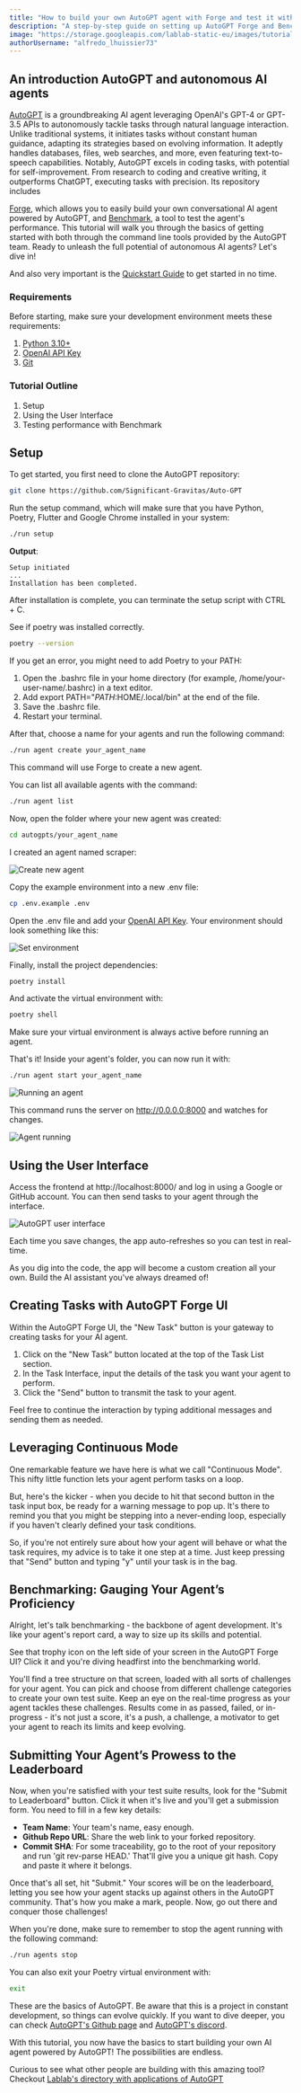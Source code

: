 ```yaml
---
title: "How to build your own AutoGPT agent with Forge and test it with Benchmark"
description: "A step-by-step guide on setting up AutoGPT Forge and Benchmark."
image: "https://storage.googleapis.com/lablab-static-eu/images/tutorials/autogptforge.png"
authorUsername: "alfredo_lhuissier73"
---
```


## An introduction AutoGPT and autonomous AI agents

[AutoGPT](https://lablab.ai/apps/tech/autogpt) is a groundbreaking AI agent leveraging OpenAI's GPT-4 or GPT-3.5 APIs to autonomously tackle tasks through natural language interaction. Unlike traditional systems, it initiates tasks without constant human guidance, adapting its strategies based on evolving information. It adeptly handles databases, files, web searches, and more, even featuring text-to-speech capabilities. Notably, AutoGPT excels in coding tasks, with potential for self-improvement. From research to coding and creative writing, it outperforms ChatGPT, executing tasks with precision. Its repository includes

[Forge](https://github.com/Significant-Gravitas/Auto-GPT/tree/master/autogpts/forge), which allows you to easily build your own conversational AI agent powered by AutoGPT, and [Benchmark](https://github.com/Significant-Gravitas/Auto-GPT/tree/master/benchmark), a tool to test the agent's performance. This tutorial will walk you through the basics of getting started with both through the command line tools provided by the AutoGPT team. Ready to unleash the full potential of autonomous AI agents? Let's dive in!

And also very important is the [Quickstart Guide](https://github.com/Significant-Gravitas/Auto-GPT/blob/master/QUICKSTART.md) to get started in no time.

### Requirements

Before starting, make sure your development environment meets these requirements:

1. [Python 3.10+](https://www.python.org/downloads/release/python-3100/)
2. [OpenAI API Key](https://platform.openai.com/account/api-keys)
3. [Git](https://git-scm.com/downloads)


### Tutorial Outline

1. Setup
2. Using the User Interface
3. Testing performance with Benchmark


## Setup

To get started, you first need to clone the AutoGPT repository:

```sh
git clone https://github.com/Significant-Gravitas/Auto-GPT
```

Run the setup command, which will make sure that you have Python, Poetry, Flutter and Google Chrome installed in your system:

```sh
./run setup
```

**Output**:

```
Setup initiated
...
Installation has been completed.
```

After installation is complete, you can terminate the setup script with CTRL + C. 

See if poetry was installed correctly.

```sh
poetry --version
```

If you get an error, you might need to add Poetry to your PATH:

1. Open the .bashrc file in your home directory (for example, /home/your-user-name/.bashrc) in a text editor.
2. Add export PATH="$PATH:$HOME/.local/bin" at the end of the file.
3. Save the .bashrc file.
4. Restart your terminal.


After that, choose a name for your agents and run the following command:

```sh
./run agent create your_agent_name
```

This command will use Forge to create a new agent.

You can list all available agents with the command:

```sh
./run agent list
```

Now, open the folder where your new agent was created:

```sh
cd autogpts/your_agent_name
```

I created an agent named scraper:

<Img src="https://imagedelivery.net/K11gkZF3xaVyYzFESMdWIQ/67015300-938a-4e8e-c320-9f3e22a93c00/full" alt="Create new agent" caption="Create a new agent with Forge" />


Copy the example environment into a new .env file:

```sh
cp .env.example .env
```

Open the .env file and add your [OpenAI API Key](https://platform.openai.com/account/api-keys). Your environment should look something like this:

<Img src="https://imagedelivery.net/K11gkZF3xaVyYzFESMdWIQ/ef89e5ec-fa05-4a7c-4aca-b573433e1400/full" alt="Set environment" caption="Set OpenAI Api Key in .env file" />


Finally, install the project dependencies:

```sh
poetry install
```

And activate the virtual environment with:

```sh
poetry shell
```

Make sure your virtual environment is always active before running an agent.

That's it! Inside your agent's folder, you can now run it with: 

```sh
./run agent start your_agent_name
```

<Img src="https://imagedelivery.net/K11gkZF3xaVyYzFESMdWIQ/343a4647-dca9-49f4-0780-378b141fd800/full" alt="Running an agent" caption="Running an agent" />


This command runs the server on http://0.0.0.0:8000 and watches for changes.


<Img src="https://imagedelivery.net/K11gkZF3xaVyYzFESMdWIQ/241b7268-e74e-4a38-1b6c-1734becfdf00/full" alt="Agent running" caption="Agent running on http://0.0.0.0:8000" />



## Using the User Interface

Access the frontend at http://localhost:8000/ and log in using a Google or GitHub account. You can then send tasks to your agent through the interface.

<Img src="https://imagedelivery.net/K11gkZF3xaVyYzFESMdWIQ/d76848bd-95c1-4b58-97a7-2ae36ba8b600/full" alt="AutoGPT user interface" caption="AutoGPT Flutter interface" />

Each time you save changes, the app auto-refreshes so you can test in real-time.

As you dig into the code, the app will become a custom creation all your own. Build the AI assistant you've always dreamed of!

## Creating Tasks with AutoGPT Forge UI

Within the AutoGPT Forge UI, the "New Task" button is your gateway to creating tasks for your AI agent.

1. Click on the "New Task" button located at the top of the Task List section.
2. In the Task Interface, input the details of the task you want your agent to perform.
3. Click the "Send" button to transmit the task to your agent.

Feel free to continue the interaction by typing additional messages and sending them as needed.

## Leveraging Continuous Mode

One remarkable feature we have here is what we call "Continuous Mode". This nifty little function lets your agent perform tasks on a loop. 

But, here's the kicker - when you decide to hit that second button in the task input box, be ready for a warning message to pop up. It's there to remind you that you might be stepping into a never-ending loop, especially if you haven't clearly defined your task conditions. 

So, if you're not entirely sure about how your agent will behave or what the task requires, my advice is to take it one step at a time. Just keep pressing that "Send" button and typing "y" until your task is in the bag.

## Benchmarking: Gauging Your Agent’s Proficiency

Alright, let's talk benchmarking - the backbone of agent development. It's like your agent's report card, a way to size up its skills and potential.

See that trophy icon on the left side of your screen in the AutoGPT Forge UI? Click it and you're diving headfirst into the benchmarking world.

You'll find a tree structure on that screen, loaded with all sorts of challenges for your agent. You can pick and choose from different challenge categories to create your own test suite. Keep an eye on the real-time progress as your agent tackles these challenges. Results come in as passed, failed, or in-progress - it's not just a score, it's a push, a challenge, a motivator to get your agent to reach its limits and keep evolving.

## Submitting Your Agent’s Prowess to the Leaderboard

Now, when you're satisfied with your test suite results, look for the "Submit to Leaderboard" button. Click it when it's live and you'll get a submission form. You need to fill in a few key details:

* **Team Name**: Your team's name, easy enough.
* **Github Repo URL**: Share the web link to your forked repository.
* **Commit SHA**: For some traceability, go to the root of your repository and run 'git rev-parse HEAD.' That'll give you a unique git hash. Copy and paste it where it belongs.

Once that's all set, hit "Submit." Your scores will be on the leaderboard, letting you see how your agent stacks up against others in the AutoGPT community. That's how you make a mark, people. Now, go out there and conquer those challenges!

When you're done, make sure to remember to stop the agent running with the following command:

```sh
./run agents stop
```

You can also exit your Poetry virtual environment with:

```sh
exit
```

These are the basics of AutoGPT. Be aware that this is a project in constant development, so things can evolve quickly. If you want to dive deeper, you can check
[AutoGPT's Github page](https://github.com/Significant-Gravitas/Auto-GPT) and [AutoGPT's discord](https://discord.com/channels/877056448956346408/880204983021240370/1152247561458032652).

With this tutorial, you now have the basics to start building your own AI agent powered by AutoGPT! The possibilities are endless.

Curious to see what other people are building with this amazing tool? Checkout [Lablab's directory with applications of AutoGPT](https://lablab.ai/apps/tech/autogpt)
